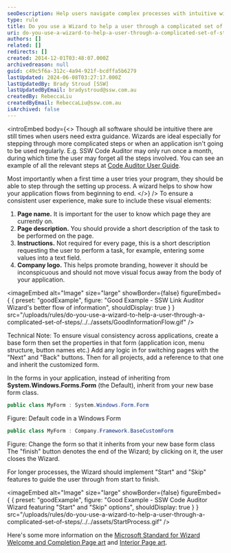 ```yaml
---
seoDescription: Help users navigate complex processes with intuitive wizards that guide them through setup and configuration.
type: rule
title: Do you use a Wizard to help a user through a complicated set of steps?
uri: do-you-use-a-wizard-to-help-a-user-through-a-complicated-set-of-steps
authors: []
related: []
redirects: []
created: 2014-12-01T03:48:07.000Z
archivedreason: null
guid: c49c5f6a-312c-4a94-921f-bcdffa5b6279
lastUpdated: 2024-06-08T03:27:17.000Z
lastUpdatedBy: Brady Stroud [SSW]
lastUpdatedByEmail: bradystroud@ssw.com.au
createdBy: RebeccaLiu
createdByEmail: RebeccaLiu@ssw.com.au
isArchived: false
---
```


<introEmbed
  body={<>
Though all software should be intuitive there are still times when users need extra guidance. Wizards are ideal especially for stepping through more complicated steps or when an application isn't going to be used regularly. E.g. SSW Code Auditor may only run once a month, during which time the user may forget all the steps involved. You can see an example of all the relevant steps at [Code Auditor User Guide](http://www.ssw.com.au/ssw/CodeAuditor/UserGuide.aspx).

Most importantly when a first time a user tries your program, they should be able to step through the setting up process. A wizard helps to show how your application flows from beginning to end.
  </>}
/>
To ensure a consistent user experience, make sure to include these visual elements:

1. **Page name.** It is important for the user to know which page they
   are currently on.
2. **Page description.** You should provide a short description of the
   task to be performed on the page.
3. **Instructions.** Not required for every page, this is a short description
   requesting the user to perform a task, for example, entering some values into a
   text field.
4. **Company logo.** This helps promote branding, however it should be
   inconspicuous and should not move visual focus away from the body of your application.

<imageEmbed
  alt="Image"
  size="large"
  showBorder={false}
  figureEmbed={ {
    preset: "goodExample",
    figure: "Good Example - SSW Link Auditor Wizard's                                 better flow of information",
    shouldDisplay: true
  } }
  src="/uploads/rules/do-you-use-a-wizard-to-help-a-user-through-a-complicated-set-of-steps/../../assets/GoodInformationFlow.gif"
/>

Technical Note: To ensure visual consistency across applications, create a base form then set the properties in that form (application icon, menu structure, button names etc.) Add any logic in for switching pages with the "Next" and "Back" buttons. Then for all projects, add a reference to that one and inherit the customized form.

In the forms in your application, instead of inheriting from **System.Windows.Forms.Form** (the Default), inherit from your new base form class.

```csharp
public class MyForm : System.Windows.Form.Form
```

Figure: Default code in a Windows Form

```csharp
public class MyForm : Company.Framework.BaseCustomForm
```

Figure: Change the form so that it inherits from your new base form class
The "finish" button denotes the end of the Wizard; by clicking on it, the user closes the Wizard.

For longer processes, the Wizard should implement "Start" and "Skip" features to guide the user through from start to finish.

<imageEmbed
  alt="Image"
  size="large"
  showBorder={false}
  figureEmbed={ {
    preset: "goodExample",
    figure: "Good Example - SSW Code Auditor Wizard featuring                                 \"Start\" and \"Skip\" options",
    shouldDisplay: true
  } }
  src="/uploads/rules/do-you-use-a-wizard-to-help-a-user-through-a-complicated-set-of-steps/../../assets/StartProcess.gif"
/>

Here's some more information on the [Microsoft Standard for Wizard Welcome and Completion Page art](http://www.ssw.com.au/ssw/Redirect/Microsoft/wizard.htm) and [Interior Page art](http://www.ssw.com.au/ssw/Redirect/Microsoft/wizard2.htm).
